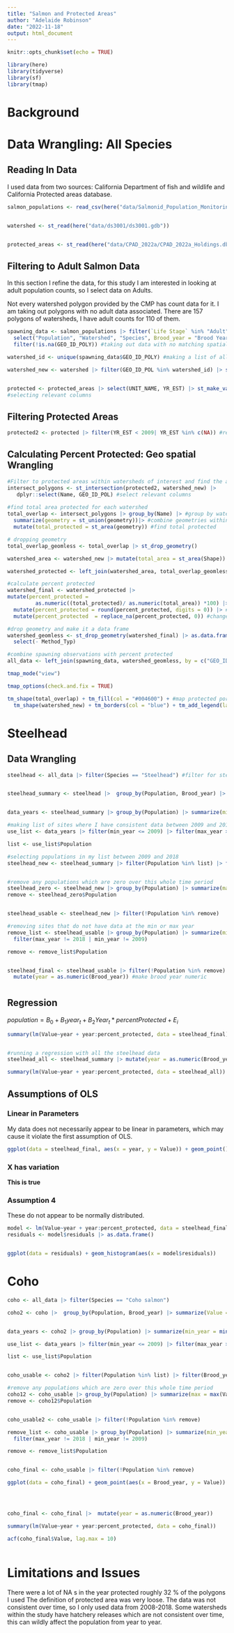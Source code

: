 ```yaml
---
title: "Salmon and Protected Areas"
author: "Adelaide Robinson"
date: "2022-11-18"
output: html_document
---
```


```r
knitr::opts_chunk$set(echo = TRUE)
```

```r
library(here)
library(tidyverse)
library(sf)
library(tmap)
```

# Background

# Data Wrangling: All Species

## Reading In Data

I used data from two sources: California Department of fish and wildlife and California Protected areas database.

```r
salmon_populations <- read_csv(here("data/Salmonid_Population_Monitoring_Data_CMPv2021.csv"))


watershed <- st_read(here("data/ds3001/ds3001.gdb"))


protected_areas <- st_read(here("data/CPAD_2022a/CPAD_2022a_Holdings.dbf"))

```

## Filtering to Adult Salmon Data

In this section I refine the data, for this study I am interested in looking at adult population counts, so I select data on Adults.

Not every watershed polygon provided by the CMP has count data for it. I am taking out polygons with no adult data associated. There are 157 polygons of watersheds, I have adult counts for 110 of them.

```r

spawning_data <- salmon_populations |> filter(`Life Stage` %in% "Adult") |> #all adult salmon
  select("Population", "Watershed", "Species", Brood_year = "Brood Year", "GEO_ID_POLY", "Value", "Metric", "Estimation method") |> #selecting relevant columns
  filter(!is.na(GEO_ID_POLY)) #taking out data with no matching spatial id

watershed_id <- unique(spawning_data$GEO_ID_POLY) #making a list of all the watersheds that have adult population data 

watershed_new <- watershed |> filter(GEO_ID_POL %in% watershed_id) |> st_make_valid() #filter to watersheds that have spawning data available


protected <- protected_areas |> select(UNIT_NAME, YR_EST) |> st_make_valid()
#selecting relevant columns

```

## Filtering Protected Areas

```r
protected2 <- protected |> filter(YR_EST < 2009| YR_EST %in% c(NA)) #remove after 2009


```

## Calculating Percent Protected: Geo spatial Wrangling

```r
#Filter to protected areas within watersheds of interest and find the area of intersection for each 
intersect_polygons <- st_intersection(protected2, watershed_new) |> 
   dplyr::select(Name, GEO_ID_POL) #select relevant columns
 
#find total area protected for each watershed 
total_overlap <- intersect_polygons |> group_by(Name) |> #group by watershed
  summarize(geometry = st_union(geometry))|> #combine geometries within watershed
  mutate(total_protected = st_area(geometry)) #find total protected 

# dropping geometry 
total_overlap_geomless <- total_overlap |> st_drop_geometry()

watershed_area <- watershed_new |> mutate(total_area = st_area(Shape)) #find the total area of each watershed 

watershed_protected <- left_join(watershed_area, total_overlap_geomless, by = "Name") #add area protected column by joining

#calculate percent protected 
watershed_final <- watershed_protected |> 
mutate(percent_protected = 
         as.numeric((total_protected)/ as.numeric(total_area)) *100) |> 
  mutate(percent_protected = round(percent_protected, digits = 0)) |> #round 
  mutate(percent_protected  = replace_na(percent_protected, 0)) #change NA to 0

#drop geometry and make it a data frame
watershed_geomless <- st_drop_geometry(watershed_final) |> as.data.frame() |> 
  select(- Method_Typ)

#combine spawning observations with percent protected
all_data <- left_join(spawning_data, watershed_geomless, by = c("GEO_ID_POLY" = "GEO_ID_POL")) |> select("Population", "Species", "Value", "percent_protected", "Name", "Brood_year", "Metric", "Estimation method")

```

```r
tmap_mode("view")

tmap_options(check.and.fix = TRUE)

tm_shape(total_overlap) + tm_fill(col = "#004600") + #map protected portions
  tm_shape(watershed_new) + tm_borders(col = "blue") + tm_add_legend(labels = c( "Watershed Boundary", "Protected area"), col = c("blue", "#004600")) #map watershed boundaries

```

# Steelhead

## Data Wrangling

```r
steelhead <- all_data |> filter(Species == "Steelhead") #filter for steelhead


steelhead_summary <- steelhead |>  group_by(Population, Brood_year) |> summarize(Value = max(Value), percent_protected = mean(percent_protected)) #taking the mean estimation for years where estimate done multiple ways 


data_years <- steelhead_summary |> group_by(Population) |> summarize(min_year = min(Brood_year), max_year = max(Brood_year), total_year = length(Brood_year)) #find what years I have data over

#making list of sites where I have consistent data between 2009 and 2018
use_list <- data_years |> filter(min_year <= 2009) |> filter(max_year >= 2018)

list <- use_list$Population

#selecting populations in my list between 2009 and 2018
steelhead_new <- steelhead_summary |> filter(Population %in% list) |> filter(Brood_year >= 2009) |> filter(Brood_year <= 2018)


#remove any populations which are zero over this whole time period
steelhead_zero <- steelhead_new |> group_by(Population) |> summarize(max = max(Value)) |> filter(max == 0)
remove <- steelhead_zero$Population


steelhead_usable <- steelhead_new |> filter(!Population %in% remove)

#removing sites that do not have data at the min or max year 
remove_list <- steelhead_usable |> group_by(Population) |> summarize(min_year = min(Brood_year), max_year = max(Brood_year), total_year = length(Brood_year)) |> 
  filter(max_year != 2018 | min_year != 2009)

remove <- remove_list$Population


steelhead_final <- steelhead_usable |> filter(!Population %in% remove) |> 
  mutate(year = as.numeric(Brood_year)) #make brood year numeric

```

# 

## Regression

$population = B_0 + B_1year_t + B_2Year_t * percentProtected +E_i$

```r

summary(lm(Value~year + year:percent_protected, data = steelhead_final))


#running a regression with all the steelhead data
steelhead_all <- steelhead_summary |> mutate(year = as.numeric(Brood_year))

summary(lm(Value~year + year:percent_protected, data = steelhead_all))

```

## Assumptions of OLS

### Linear in Parameters

My data does not necessarily appear to be linear in parameters, which may cause it violate the first assumption of OLS.

```r
ggplot(data = steelhead_final, aes(x = year, y = Value)) + geom_point() + geom_smooth(method=lm, se = FALSE)


```

### X has variation

**This is true**

### Assumption 4

These do not appear to be normally distributed.

```r
model <- lm(Value~year + year:percent_protected, data = steelhead_final)
residuals <- model$residuals |> as.data.frame()


ggplot(data = residuals) + geom_histogram(aes(x = model$residuals))
```

# Coho

```r

coho <- all_data |> filter(Species == "Coho salmon")

coho2 <- coho |>  group_by(Population, Brood_year) |> summarize(Value = max(Value), percent_protected = max(percent_protected)) #taking the max estimation for years where estimate done in multiple ways 


data_years <- coho2 |> group_by(Population) |> summarize(min_year = min(Brood_year), max_year = max(Brood_year), total_year = length(Brood_year)) #find what years I have data over

use_list <- data_years |> filter(min_year <= 2009) |> filter(max_year >= 2018)

list <- use_list$Population


coho_usable <- coho2 |> filter(Population %in% list) |> filter(Brood_year >= 2009) |> filter(Brood_year <= 2018)

#remove any populations which are zero over this whole time period
coho12 <- coho_usable |> group_by(Population) |> summarize(max = max(Value)) |> filter(max == 0)
remove <- coho12$Population


coho_usable2 <- coho_usable |> filter(!Population %in% remove)

remove_list <- coho_usable |> group_by(Population) |> summarize(min_year = min(Brood_year), max_year = max(Brood_year), total_year = length(Brood_year)) |> 
  filter(max_year != 2018 | min_year != 2009)

remove <- remove_list$Population


coho_final <- coho_usable |> filter(!Population %in% remove)

ggplot(data = coho_final) + geom_point(aes(x = Brood_year, y = Value))





```

```r
coho_final <- coho_final |>  mutate(year = as.numeric(Brood_year))

summary(lm(Value~year + year:percent_protected, data = coho_final))


```

```r
acf(coho_final$Value, lag.max = 10)



```

# 

# Limitations and Issues

There were a lot of NA s in the year protected roughly 32 % of the polygons I used The definition of protected area was very loose. The data was not consistent over time, so I only used data from 2008-2018. Some watersheds within the study have hatchery releases which are not consistent over time, this can wildly affect the population from year to year.

